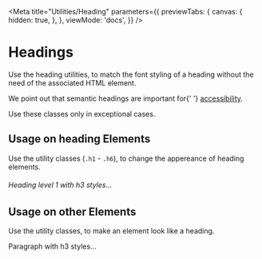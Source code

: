 
<Meta
  title="Utilities/Heading"
  parameters={{
    previewTabs: {
      canvas: {
        hidden: true,
      },
    },
    viewMode: 'docs',
  }}
/>

# Headings

<p className="lead">
  Use the heading utilities, to match the font styling of a heading without the need of the
  associated HTML element.
</p>

<div className="alert alert-warning">
  <p>
    We point out that semantic headings are important for{' '}
    <a href="/?path=/docs/foundations-accessibility--page">accessibility</a>.
  </p>
  <p>Use these classes only in exceptional cases.</p>
</div>

## Usage on heading Elements

Use the utility classes (`.h1` - `.h6`), to change the appereance of heading elements.

<Canvas withSource="open">
  <Story name="Heading Elements">
    <h6 className="h3">Heading level 1 with h3 styles...</h6>
  </Story>
</Canvas>

## Usage on other Elements

Use the utility classes, to make an element look like a heading.

<Canvas withSource="open">
  <Story name="Non Heading Elements">
    <p className="h3">Paragraph with h3 styles...</p>
  </Story>
</Canvas>
